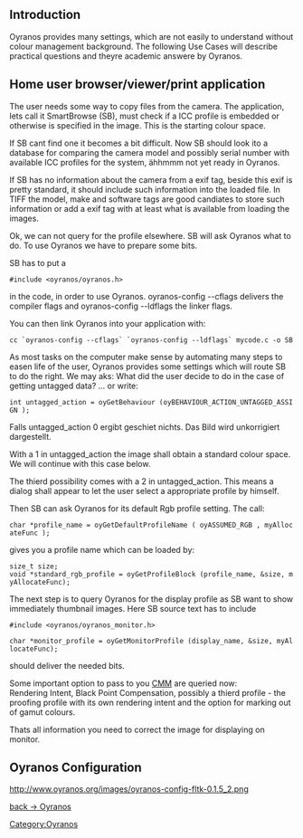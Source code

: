 == Introduction ==
Oyranos provides many settings, which are not easily to understand without colour management background. The following Use Cases will describe practical questions and theyre academic answere by Oyranos.

== Home user browser/viewer/print application ==
The user needs some way to copy files from the camera. The application, lets call it SmartBrowse (SB), must check if a ICC profile is embedded or otherwise is specified in the image. This is the starting colour space. 

If SB cant find one it becomes a bit difficult. Now SB should look ito a database for comparing the camera model and possibly serial number with available ICC profiles for the system, ähhmmm not yet ready in Oyranos.

If SB has no information about the camera from a exif tag, beside this exif is pretty standard, it should include such information into the loaded file. In TIFF the model, make and software tags are good candiates to store such information or add a exif tag with at least what is available from loading the images.

Ok, we can not query for the profile elsewhere. SB will ask Oyranos what to do. To use Oyranos we have to prepare some bits.

SB has to put a 
 #include <oyranos/oyranos.h>
in the code, in order to use Oyranos. oyranos-config --cflags delivers the compiler flags and oyranos-config --ldflags the linker flags.

You can then link Oyranos into your application with:
 cc `oyranos-config --cflags` `oyranos-config --ldflags` mycode.c -o SB

As most tasks on the computer make sense by automating many steps to easen life of the user, Oyranos provides some settings which will route SB to do the right. We may aks: What did the user decide to do in the case of getting untagged data? ... or write:

 int untagged_action = oyGetBehaviour (oyBEHAVIOUR_ACTION_UNTAGGED_ASSIGN );

Falls untagged_action 0 ergibt geschiet nichts. Das Bild wird unkorrigiert dargestellt.

With a 1 in untagged_action the image shall obtain a standard colour space. We will continue with this case below.

The thierd possibility comes with a 2 in untagged_action. This means a dialog shall appear to let the user select a appropriate profile by himself.


Then SB can ask Oyranos for its default Rgb profile setting. The call:

 char *profile_name = oyGetDefaultProfileName ( oyASSUMED_RGB , myAllocateFunc );

gives you a profile name which can be loaded by:

 size_t size;
 void *standard_rgb_profile = oyGetProfileBlock (profile_name, &size, myAllocateFunc);


The next step is to query Oyranos for the display profile as SB want to show immediately thumbnail images. Here SB source text has to include 
 #include <oyranos/oyranos_monitor.h>

 char *monitor_profile = oyGetMonitorProfile (display_name, &size, myAllocateFunc);

should deliver the needed bits.

Some important option to pass to you [[CMM]] are queried now:<br>
Rendering Intent, Black Point Compensation, possibly a thierd profile - the proofing profile with its own rendering intent and the option for marking out of gamut colours.

Thats all information you need to correct the image for displaying on monitor.

== Oyranos Configuration ==
http://www.oyranos.org/images/oyranos-config-fltk-0.1.5_2.png

[[Oyranos|back -> Oyranos]]
[[Category:Oyranos]]